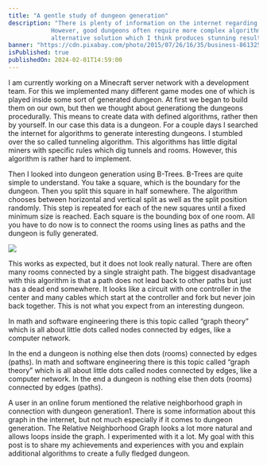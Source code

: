 ```yaml
---
title: "A gentle study of dungeon generation"
description: "There is plenty of information on the internet regarding dungeon generation. 
            However, good dungeons often require more complex algorithms. I experimented with an
            alternative solution which I think produces stunning results without much complexity!"
banner: "https://cdn.pixabay.com/photo/2015/07/26/16/35/business-861325_960_720.jpg"
isPublished: true
publishedOn: 2024-02-01T14:59:00
---
```


I am currently working on a Minecraft server network with a development team. 
For this we implemented many different game modes one of which is played inside
some sort of generated dungeon. At first we began to build them on our own, but
then we thought about generationg the dungeons procedurally. This means to create
data with defined algorithms, rather then by yourself. In our case this data is
a dungeon. For a couple days I searched the internet for algorithms to generate 
interesting dungeons. I stumbled over the so called tunneling algorithm. 
This algorithms has little digital miners with specific rules which dig tunnels 
and rooms. However, this algorithm is rather hard to implement. 

Then I looked into dungeon generation using B-Trees. B-Trees are quite simple to understand. 
You take a square, which is the boundary for the dungeon. Then you split this square in half somewhere. 
The algorithm chooses between horizontal and vertical split as well as the split position randomly. 
This step is repeated for each of the new squares until a fixed minimum size is reached. 
Each square is the bounding box of one room. All you have to do now is to connect the 
rooms using lines as paths and the dungeon is fully generated.

![](bsp-tree.png)

This works as expected, but it does not look really natural. There are often many rooms 
connected by a single straight path. The biggest disadvantage with this algorithm is that 
a path does not lead back to other paths but just has a dead end somewhere. It looks like 
a circuit with one controller in the center and many cables which start at the controller 
and fork but never join back together. This is not what you expect from an interesting dungeon. 

In math and software engineering there is this topic called “graph theory” which is all about 
little dots called nodes connected by edges, like a computer network. 

In the end a dungeon 
is nothing else then dots (rooms) connected by edges (paths). In math and software engineering 
there is this topic called “graph theory” which is all about little dots called nodes 
connected by edges, like a computer network. In the end a dungeon is nothing else then 
dots (rooms) connected by edges (paths). 

A user in an online forum mentioned the relative neighborhood graph in connection with 
dungeon generation1. There is some information about this graph in the internet, but 
not much especially if it comes to dungeon generation. The Relative Neighborhood 
Graph looks a lot more natural and allows loops inside the graph. I experimented 
with it a lot. My goal with this post is to share my achievements and experiences 
with you and explain additional algorithms to create a fully fledged dungeon.

